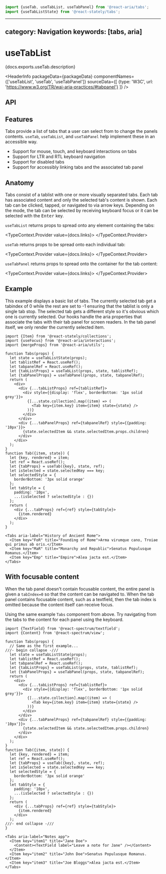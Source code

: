 <!-- Copyright 2020 Adobe. All rights reserved.
This file is licensed to you under the Apache License, Version 2.0 (the "License");
you may not use this file except in compliance with the License. You may obtain a copy
of the License at http://www.apache.org/licenses/LICENSE-2.0
Unless required by applicable law or agreed to in writing, software distributed under
the License is distributed on an "AS IS" BASIS, WITHOUT WARRANTIES OR REPRESENTATIONS
OF ANY KIND, either express or implied. See the License for the specific language
governing permissions and limitations under the License. -->



```jsx import
import {useTab, useTabList, useTabPanel} from '@react-aria/tabs';
import {useTabListState} from '@react-stately/tabs';
```

---
category: Navigation
keywords: [tabs, aria]
---

# useTabList

<p>{docs.exports.useTab.description}</p>

<HeaderInfo
  packageData={packageData}
  componentNames={['useTabList', 'useTab', 'useTabPanel']}
  sourceData={[
    {type: 'W3C', url: 'https://www.w3.org/TR/wai-aria-practices/#tabpanel'}
  ]} />

## API

<FunctionAPI function={docs.exports.useTabList} links={docs.links} />
<FunctionAPI function={docs.exports.useTab} links={docs.links} />
<FunctionAPI function={docs.exports.useTabPanel} links={docs.links} />

## Features

Tabs provide a list of tabs that a user can select from to change the panels contents. `useTab`, `useTabList`, and `useTabPanel` help implement these in an accessible way.

* Support for mouse, touch, and keyboard interactions on tabs
* Support for LTR and RTL keyboard navigation
* Support for disabled tabs
* Support for accessibly linking tabs and the associated tab panel


## Anatomy

<Anatomy />

Tabs consist of a tablist with one or more visually separated tabs. Each tab has associated content and only the selected tab's content is shown.
Each tab can be clicked, tapped, or navigated to via arrow keys. Depending on the mode, the tab can be selected by receiving keyboard focus or it can be selected with the <kbd>Enter</kbd> key.

`useTabList` returns props to spread onto any element containing the tabs:

<TypeContext.Provider value={docs.links}>
  <InterfaceType properties={docs.links[docs.exports.useTabList.return.id].properties} />
</TypeContext.Provider>

`useTab` returns props to be spread onto each individual tab:

<TypeContext.Provider value={docs.links}>
  <InterfaceType properties={docs.links[docs.exports.useTab.return.id].properties} />
</TypeContext.Provider>

`useTabPanel` returns props to spread onto the container for the tab content:

<TypeContext.Provider value={docs.links}>
  <InterfaceType properties={docs.links[docs.exports.useTabPanel.return.id].properties} />
</TypeContext.Provider>

## Example

This example displays a basic list of tabs. The currently selected tab get a tabindex of 0 while the rest are set to -1 ensuring that the tablist is only a single tab stop. The selected tab gets a different style so it's obvious which one is currently selected. Our hooks handle the aria properties that associate the tabs with their tab panel for screen readers. In the tab panel itself, we only render the currently selected item.

```tsx example
import {Item} from '@react-stately/collections';
import {useFocus} from '@react-aria/interactions';
import {mergeProps} from '@react-aria/utils';

function Tabs(props) {
  let state = useTabListState(props);
  let tablistRef = React.useRef();
  let tabpanelRef = React.useRef();
  let {tabListProps} = useTabList(props, state, tablistRef);
  let {tabPanelProps} = useTabPanel(props, state, tabpanelRef);
  return (
    <div>
      <div {...tabListProps} ref={tablistRef}>
        <div style={{display: 'flex', borderBottom: '1px solid grey'}}>
          {[...state.collection].map((item) => (
            <Tab key={item.key} item={item} state={state} />
          ))}
        </div>
      </div>
      <div {...tabPanelProps} ref={tabpanelRef} style={{padding: '10px'}}>
        {state.selectedItem && state.selectedItem.props.children}
      </div>
    </div>
  );
}
function Tab({item, state}) {
  let {key, rendered} = item;
  let ref = React.useRef();
  let {tabProps} = useTab({key}, state, ref);
  let isSelected = state.selectedKey === key;
  let selectedStyle = {
    borderBottom: '3px solid orange'
  };
  let tabStyle = {
    padding: '10px',
    ...(isSelected ? selectedStyle : {})
  };
  return (
    <div {...tabProps} ref={ref} style={tabStyle}>
      {item.rendered}
    </div>
  );
}

<Tabs aria-label="History of Ancient Rome">
  <Item key="FoR" title="Founding of Rome">Arma virumque cano, Troiae qui primus ab oris.</Item>
  <Item key="MaR" title="Monarchy and Republic">Senatus Populusque Romanus.</Item>
  <Item key="Emp" title="Empire">Alea jacta est.</Item>
</Tabs>
```

## With focusable content

When the tab panel doesn't contain focusable content, the entire panel is given a `tabIndex=0` so that the content can be navigated to. When the tab panel contains focusable content, such as a textfield, then the tab index is omitted because the content itself can receive focus.

Using the same example `Tabs` component from above. Try navigating from the tabs to the content for each panel using the keyboard.

```tsx example
import {TextField} from '@react-spectrum/textfield';
import {Content} from '@react-spectrum/view';

function Tabs(props) {
  // Same as the first example...
///- begin collapse -///
  let state = useTabListState(props);
  let tablistRef = React.useRef();
  let tabpanelRef = React.useRef();
  let {tabListProps} = useTabList(props, state, tablistRef);
  let {tabPanelProps} = useTabPanel(props, state, tabpanelRef);
  return (
    <div>
      <div {...tabListProps} ref={tablistRef}>
        <div style={{display: 'flex', borderBottom: '1px solid grey'}}>
          {[...state.collection].map((item) => (
            <Tab key={item.key} item={item} state={state} />
          ))}
        </div>
      </div>
      <div {...tabPanelProps} ref={tabpanelRef} style={{padding: '10px'}}>
        {state.selectedItem && state.selectedItem.props.children}
      </div>
    </div>
  );
}
function Tab({item, state}) {
  let {key, rendered} = item;
  let ref = React.useRef();
  let {tabProps} = useTab({key}, state, ref);
  let isSelected = state.selectedKey === key;
  let selectedStyle = {
    borderBottom: '3px solid orange'
  };
  let tabStyle = {
    padding: '10px',
    ...(isSelected ? selectedStyle : {})
  };
  return (
    <div {...tabProps} ref={ref} style={tabStyle}>
      {item.rendered}
    </div>
  );
///- end collapse -///
}

<Tabs aria-label="Notes app">
  <Item key="item1" title="Jane Doe">
    <Content><TextField label="Leave a note for Jane" /></Content>
  </Item>
  <Item key="item2" title="John Doe">Senatus Populusque Romanus.</Item>
  <Item key="item3" title="Joe Bloggs">Alea jacta est.</Item>
</Tabs>
```
